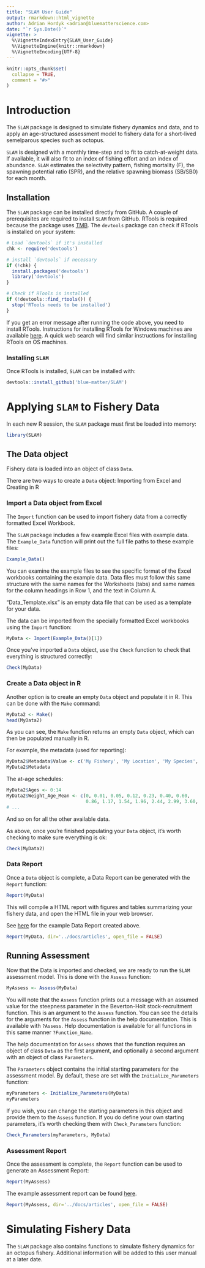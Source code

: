 ```yaml
---
title: "SLAM User Guide"
output: rmarkdown::html_vignette
author: Adrian Hordyk <adrian@bluematterscience.com>
date: "`r Sys.Date()`"
vignette: >
  %\VignetteIndexEntry{SLAM_User_Guide}
  %\VignetteEngine{knitr::rmarkdown}
  %\VignetteEncoding{UTF-8}
---
```


```r
knitr::opts_chunk$set(
  collapse = TRUE,
  comment = "#>"
)
```

# Introduction 
The `SLAM` package is designed to simulate fishery dynamics and data, and to apply an age-structured assessment model to fishery data for a short-lived semelparous species such as octopus.

`SLAM` is designed with a monthly time-step and to fit to catch-at-weight data. If available, it will also fit to an index of fishing effort and an index of abundance. `SLAM` estimates the selectivity pattern, fishing mortality (F), the spawning potential ratio (SPR), and the relative spawning biomass (SB/SB0) for each month.

## Installation
The `SLAM` package can be installed directly from GitHub. A couple of prerequisites are required to install `SLAM` from GitHub. RTools is required because the package uses [TMB](https://cran.r-project.org/package=TMB). The `devtools` package can check if RTools is installed on your system:

```r
# Load `devtools` if it's installed
chk <- require('devtools')

# install `devtools` if necessary
if (!chk) {
  install.packages('devtools')
  library('devtools')
}
```

```r
# Check if RTools is installed
if (!devtools::find_rtools()) {
  stop('RTools needs to be installed')
}
```
If you get an error message after running the code above, you need to install RTools. Instructions for installing RTools for Windows machines are available [here](https://cran.r-project.org/bin/windows/Rtools/rtools40.html). A quick web search will find similar instructions for  installing RTools on OS machines.

### Installing `SLAM`

Once RTools is installed, `SLAM` can be installed with:

```r
devtools::install_github('blue-matter/SLAM')
```

# Applying `SLAM` to Fishery Data

In each new R session, the `SLAM` package must first be loaded into memory:
```r
library(SLAM)
```

## The Data object
Fishery data is loaded into an object of class `Data`. 

There are two ways to create a `Data` object: Importing from Excel and Creating in R

### Import a Data object from Excel
The `Import` function can be used to import fishery data from a correctly formatted Excel Workbook. 

The `SLAM` package includes a few example Excel files with example data. The `Example_Data` function will 
print out the full file paths to these example files:

```r
Example_Data()
```

You can examine the example files to see the specific format of the Excel workbooks containing the example data. Data files must follow this same structure with the same names for the Worksheets (tabs) and same names for the column headings in Row 1, and the text in Column A. 

"Data_Template.xlsx" is an empty data file that can be used as a template for your data.

The data can be imported from the specially formatted Excel workbooks using the `Import` function:

```r
MyData <- Import(Example_Data()[1])
```

Once you've imported a `Data` object, use the `Check` function to check that everything is structured correctly:

```r
Check(MyData)
```

### Create a Data object in R 
Another option is to create an empty `Data` object and populate it in R. This can be done with the `Make` command:

```r
MyData2 <- Make()
head(MyData2)
```
As you can see, the `Make` function returns an empty `Data` object, which can then be populated manually in R. 

For example, the metadata (used for reporting):

```r
MyData2$Metadata$Value <- c('My Fishery', 'My Location', 'My Species', 'My Species Name', 'Me', 'Today')
MyData2$Metadata
```

The at-age schedules:
```r
MyData2$Ages <- 0:14
MyData2$Weight_Age_Mean <- c(0, 0.01, 0.05, 0.12, 0.23, 0.40, 0.60, 
                             0.86, 1.17, 1.54, 1.96, 2.44, 2.99, 3.60, 4.27)
# ...
```

And so on for all the other available data.

As above, once you're finished populating your `Data` object, it's worth checking to make sure everything is ok:

```r
Check(MyData2)
```

### Data Report
Once a `Data` object is complete, a Data Report can be generated with the `Report` function:

```r
Report(MyData)
```

This will compile a HTML report with figures and tables summarizing your fishery data, and open the HTML file in your web browser.

See [here](Data_Report.html){target="_blank"} for the example Data Report created above. 

```r
Report(MyData, dir='../docs/articles', open_file = FALSE)
```

## Running Assessment

Now that the Data is imported and checked, we are ready to run the `SLAM` assessment model. This is done with the `Assess` function:

```r
MyAssess <- Assess(MyData)
```

You will note that the `Assess` function prints out a message with an assumed value for the steepness parameter in the Beverton-Holt stock-recruitment function. This is an argument to the `Assess` function. You can see the details for the arguments for the `Assess` function in the help documentation. This is available with `?Assess`. Help documentation is available for all functions in this same manner `?Function_Name`.

The help documentation for `Assess` shows that the function requires an object of class `Data` as the first argument, and optionally a second argument with an object of class `Parameters`. 

The `Parameters` object contains the initial starting parameters for the assessment model. By default, these are set with the `Initialize_Parameters` function:

```r
myParameters <- Initialize_Parameters(MyData)
myParameters
```

If you wish, you can change the starting parameters in this object and provide them to the `Assess` function. If you do define your own starting parameters, it's worth checking them with `Check_Parameters` function:

```r
Check_Parameters(myParameters, MyData)
```

### Assessment Report 
Once the assessment is complete, the `Report` function can be used to generate an Assessment Report:


```r
Report(MyAssess)
```

The example assessment report can be found [here](Assessment_Report.html){target="_blank"}. 

```r
Report(MyAssess, dir='../docs/articles', open_file = FALSE)
```


# Simulating Fishery Data
The `SLAM` package also contains functions to simulate fishery dynamics for an octopus fishery. Additional information will be added to this user manual at a later date.




